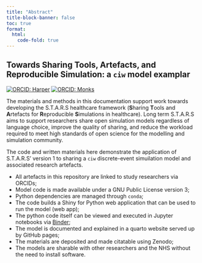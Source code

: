 ```yaml
---
title: "Abstract"
title-block-banner: false
toc: true
format:
  html:
    code-fold: true
---
```

##   Towards Sharing Tools, Artefacts, and Reproducible Simulation: a `ciw` model examplar

[![ORCID: Harper](https://img.shields.io/badge/ORCID-0000--0001--5274--5037-brightgreen)](https://orcid.org/0000-0001-5274-5037)
[![ORCID: Monks](https://img.shields.io/badge/ORCID-0000--0003--2631--4481-brightgreen)](https://orcid.org/0000-0003-2631-4481)

The materials and methods in this documentation support work towards developing the S.T.A.R.S healthcare framework (**S**haring **T**ools and **A**rtefacts for **R**eproducible **S**imulations in healthcare).  Long term S.T.A.R.S aims to support researchers share open simulation models regardless of language choice, improve the quality of sharing, and reduce the workload required to meet high standards of open science for the modelling and simulation community.

The code and written materials here demonstrate the application of S.T.A.R.S' version 1 to sharing a `ciw` discrete-event simuilation model and associated research artefacts.  

* All artefacts in this repository are linked to study researchers via ORCIDs;
* Model code is made available under a GNU Public License version 3;
* Python dependencies are managed through `conda`;
* The code builds a Shiny for Python web application that can be used to run the model (web app);
* The python code itself can be viewed and executed in Jupyter notebooks via [Binder](https://mybinder.org); 
* The model is documented and explained in a quarto website served up by GitHub pages;
* The materials are deposited and made citatable using Zenodo;
* The models are sharable with other researchers and the NHS without the need to install software.